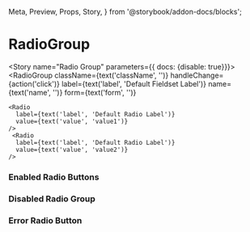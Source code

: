   Meta,
  Preview,
  Props,
  Story,
} from '@storybook/addon-docs/blocks';


<Meta component={RadioGroup} title="Components/Molecules/Form Controls/RadioGroup" />

# RadioGroup
<Description of={RadioGroup} />
<Props of={RadioGroup} />

<Story name="Radio Group" parameters={{ docs: {disable: true}}}>
  <RadioGroup
    className={text('className', '')}
    handleChange={action('click')}
    label={text('label', 'Default Fieldset Label')}
    name={text('name', '')}
    form={text('form', '')}
  >
    <Radio
      label={text('label', 'Default Radio Label')}
      value={text('value', 'value1')}
    />
     <Radio
      label={text('label', 'Default Radio Label')}
      value={text('value', 'value2')}
    />
  </RadioGroup>
</Story>

<!-- // do same lines 16-24 for the radio. Change this faile to radioGroups and the other will be radios  -->

### Enabled Radio Buttons 
<Preview>
  <Story name="Enabled Radio Group">
    <div>
      <RadioGroup
        label="Label Goes Here"
        name="radioGroupName1"
        handleChange={action('changed')}
        form="formName1"
      >
        <Radio
          label="Option 1"
          value="option1"
        />
        <Radio
          label="Option 2"
          value="option2"
        />
           <Radio
          label="Option 3"
          value="option3"
        />
        <Radio
          label="Option 4"
          value="option4"
        />
      </RadioGroup>
    </div>
  </Story>
</Preview>


### Disabled Radio Group 
<Preview>
  <Story name="Disabled Radio Group">
    <div>
      <RadioGroup
        label="Label Goes Here"
        name="radioGroupName3"
        handleChange={action('changed')}
        form="formName3"
        value="option1"
        disabled
      >
        <Radio
          label="Option 1"
          value="option1"
        />
        <Radio
          label="Option 2"
          value="option2"
        />
        <Radio
          label="Option 3"
          value="option3"
        />
        <Radio
          label="Option 3"
          value="option4"
        />
      </RadioGroup>
    </div>
  </Story>
</Preview>

### Error Radio Button  
<Preview>
  <Story name="Error Radio Button">
    <div>
      <RadioGroup
        label="Label Goes Here"
        name="radioGroupName3"
        handleChange={action('changed')}
        form="formName4"
        error="Error message"
        value="option1"
      >
        <Radio
          label="Option 1"
          value="option1"
        />
        <Radio
          label="Option 2"
          value="option2"
        />
        <Radio
          label="Option 3"
          value="option3"
        />
        <Radio
          label="Option 4"
          value="option4"
        />
      </RadioGroup>
    </div>
  </Story>
</Preview>